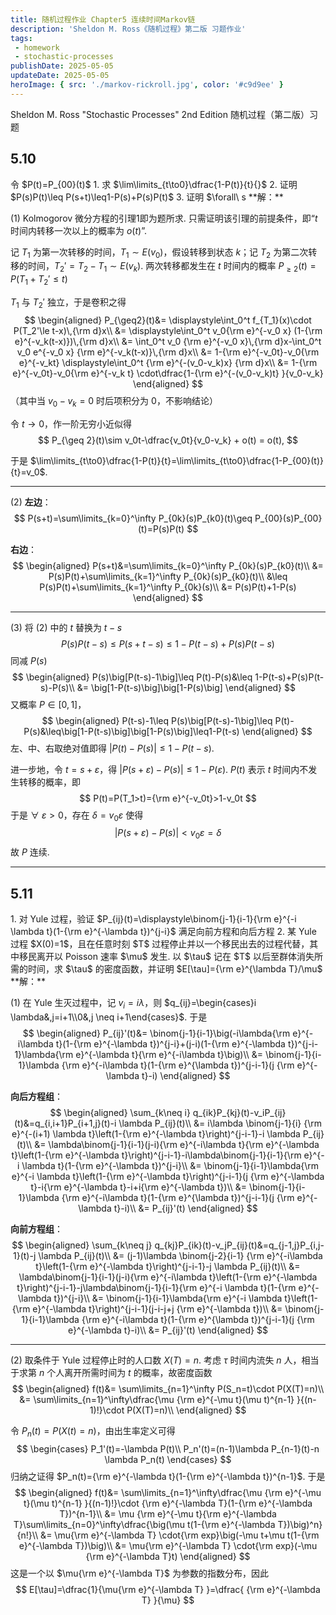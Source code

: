```yaml
---
title: 随机过程作业 Chapter5 连续时间Markov链
description: 'Sheldon M. Ross《随机过程》第二版 习题作业'
tags:
 - homework
 - stochastic-processes
publishDate: 2025-05-05
updateDate: 2025-05-05
heroImage: { src: './markov-rickroll.jpg', color: '#c9d9ee' }
---
```


Sheldon M. Ross "Stochastic Processes" 2nd Edition
随机过程（第二版）习题
## 5.10
<Aside type="note" title="习题 5.10">
令 $P(t)=P_{00}(t)$
1. 求 $\lim\limits_{t\to0}\dfrac{1-P(t)}{t}{}$
2. 证明 $P(s)P(t)\leq P(s+t)\leq1-P(s)+P(s)P(t)$
3. 证明 $\forall\ s<t,\,|P(t)-P(s)|\leq1-P(t-s)$，并断言 $P$ 是连续的
</Aside>
**解：**

(1) Kolmogorov 微分方程的引理1即为题所求. 只需证明该引理的前提条件，即“$t$ 时间内转移一次以上的概率为 $o(t)$”.

记 $T_1$ 为第一次转移的时间，$T_1\sim E(v_0)$，假设转移到状态 $k$；记 $T_2$ 为第二次转移的时间，$T_2'=T_2-T_1\sim E(v_k)$. 两次转移都发生在 $t$ 时间内的概率 $P_{\ge2}(t)=P(T_1+T_2'\leq t)$

$T_1$ 与 $T_2'$ 独立，于是卷积之得
$$
\begin{aligned}
P_{\geq2}(t)&= \displaystyle\int_0^t f_{T_1}(x)\cdot P(T_2'\le t-x)\,{\rm d}x\\
&= \displaystyle\int_0^t v_0{\rm e}^{-v_0 x} (1-{\rm e}^{-v_k(t-x)})\,{\rm d}x\\
&= \int_0^t v_0 {\rm e}^{-v_0 x}\,{\rm d}x-\int_0^t v_0 e^{-v_0 x} {\rm e}^{-v_k(t-x)}\,{\rm d}x\\
&= 1-{\rm e}^{-v_0t}-v_0{\rm e}^{-v_kt} \displaystyle\int_0^t {\rm e}^{-(v_0-v_k)x} {\rm d}x\\
&= 1-{\rm e}^{-v_0t}-v_0{\rm e}^{-v_k t} \cdot\dfrac{1-{\rm e}^{-(v_0-v_k)t} }{v_0-v_k}
\end{aligned}
$$
（其中当 $v_0-v_k=0$ 时后项积分为 $0$，不影响结论）

令 $t\to0$，作一阶无穷小近似得
$$
P_{\geq 2}(t)\sim v_0t-\dfrac{v_0t}{v_0-v_k} + o(t) = o(t),
$$

于是 $\lim\limits_{t\to0}\dfrac{1-P(t)}{t}=\lim\limits_{t\to0}\dfrac{1-P_{00}(t)}{t}=v_0$. 
***
(2) **左边**：
$$
P(s+t)=\sum\limits_{k=0}^\infty P_{0k}(s)P_{k0}(t)\geq P_{00}(s)P_{00}(t)=P(s)P(t)
$$

**右边**：
$$
\begin{aligned}
P(s+t)&=\sum\limits_{k=0}^\infty P_{0k}(s)P_{k0}(t)\\
&= P(s)P(t)+\sum\limits_{k=1}^\infty P_{0k}(s)P_{k0}(t)\\
&\leq P(s)P(t)+\sum\limits_{k=1}^\infty P_{0k}(s)\\
&= P(s)P(t)+1-P(s)
\end{aligned}
$$
***
(3) 将 (2) 中的 $t$ 替换为 $t-s$
$$
P(s)P(t-s)\leq P(s+t-s)\leq 1-P(t-s)+P(s)P(t-s)
$$
同减 $P(s)$
$$
\begin{aligned}
P(s)\big[P(t-s)-1\big]\leq P(t)-P(s)&\leq 1-P(t-s)+P(s)P(t-s)-P(s)\\
&= \big[1-P(t-s)\big]\big[1-P(s)\big]
\end{aligned}
$$
又概率 $P\in[0,1]$，
$$
\begin{aligned}
P(t-s)-1\leq P(s)\big[P(t-s)-1\big]\leq P(t)-P(s)&\leq\big[1-P(t-s)\big]\big[1-P(s)\big]\leq1-P(t-s)
\end{aligned}
$$
左、中、右取绝对值即得 $|P(t)-P(s)|\leq1-P(t-s)$.

进一步地，令 $t=s+\varepsilon$，得  $|P(s+\varepsilon)-P(s)|\leq1-P(\varepsilon)$. $P(t)$ 表示 $t$ 时间内不发生转移的概率，即
$$
P(t)=P(T_1>t)={\rm e}^{-v_0t}>1-v_0t
$$
于是 $\forall\ \varepsilon>0$，存在 $\delta=v_0\varepsilon$ 使得
$$
|P(s+\varepsilon)-P(s)|<v_0\varepsilon=\delta
$$
故 $P$ 连续.
***
## 5.11
<Aside type="note" title="习题 5.11">
1. 对 Yule 过程，验证 $P_{ij}(t)=\displaystyle\binom{j-1}{i-1}{\rm e}^{-i \lambda t}(1-{\rm e}^{-\lambda t})^{j-i}$ 满足向前方程和向后方程
2. 某 Yule 过程 $X(0)=1$，且在任意时刻 $T$ 过程停止并以一个移民出去的过程代替，其中移民离开以 Poisson 速率 $\mu$ 发生. 以 $\tau$ 记在 $T$ 以后至群体消失所需的时间，求 $\tau$ 的密度函数，并证明 $E[\tau]={\rm e}^{\lambda T}/\mu$
</Aside>
**解：**

(1) 在 Yule 生灭过程中，记 $v_i=i\lambda$，则 $q_{ij}=\begin{cases}i \lambda&,j=i+1\\0&,j \neq i+1\end{cases}$. 于是
$$
\begin{aligned}
P_{ij}'(t)&= \binom{j-1}{i-1}\big(-i\lambda{\rm e}^{-i\lambda t}(1-{\rm e}^{-\lambda t})^{j-i}+(j-i)(1-{\rm e}^{-\lambda t})^{j-i-1}\lambda{\rm e}^{-\lambda t}{\rm e}^{-i\lambda t}\big)\\
&= \binom{j-1}{i-1}\lambda {\rm e}^{-i\lambda t}(1-{\rm e}^{\lambda t})^{j-i-1}(j {\rm e}^{-\lambda t}-i)
\end{aligned}
$$

**向后方程组**：
$$
\begin{aligned}
\sum_{k\neq i} q_{ik}P_{kj}(t)-v_iP_{ij}(t)&=q_{i,i+1}P_{i+1,j}(t)-i \lambda P_{ij}(t)\\
&= i\lambda \binom{j-1}{i} {\rm e}^{-(i+1) \lambda t}\left(1-{\rm e}^{-\lambda t}\right)^{j-i-1}-i \lambda P_{ij}(t)\\
&= \lambda\binom{j-1}{i-1}(j-i){\rm e}^{-i\lambda t}{\rm e}^{-\lambda t}\left(1-{\rm e}^{-\lambda t}\right)^{j-i-1}-i\lambda\binom{j-1}{i-1}{\rm e}^{-i \lambda t}(1-{\rm e}^{-\lambda t})^{j-i}\\
&= \binom{j-1}{i-1}\lambda{\rm e}^{-i \lambda t}\left(1-{\rm e}^{-\lambda t}\right)^{j-i-1}(j {\rm e}^{-\lambda t}-i{\rm e}^{-\lambda t}-i+i{\rm e}^{-\lambda t})\\
&= \binom{j-1}{i-1}\lambda {\rm e}^{-i\lambda t}(1-{\rm e}^{\lambda t})^{j-i-1}(j {\rm e}^{-\lambda t}-i)\\
&= P_{ij}'(t)
\end{aligned}
$$

**向前方程组**：
$$
\begin{aligned}
\sum_{k\neq j} q_{kj}P_{ik}(t)-v_jP_{ij}(t)&=q_{j-1,j}P_{i,j-1}(t)-j \lambda P_{ij}(t)\\
&= (j-1)\lambda \binom{j-2}{i-1} {\rm e}^{-i\lambda t}\left(1-{\rm e}^{-\lambda t}\right)^{j-i-1}-j \lambda P_{ij}(t)\\
&= \lambda\binom{j-1}{i-1}(j-i){\rm e}^{-i\lambda t}\left(1-{\rm e}^{-\lambda t}\right)^{j-i-1}-j\lambda\binom{j-1}{i-1}{\rm e}^{-i \lambda t}(1-{\rm e}^{-\lambda t})^{j-i}\\
&= \binom{j-1}{i-1}\lambda{\rm e}^{-i \lambda t}\left(1-{\rm e}^{-\lambda t}\right)^{j-i-1}(j-i-j+j {\rm e}^{-\lambda t})\\
&= \binom{j-1}{i-1}\lambda {\rm e}^{-i\lambda t}(1-{\rm e}^{\lambda t})^{j-i-1}(j {\rm e}^{-\lambda t}-i)\\
&= P_{ij}'(t)
\end{aligned}
$$
***
(2) 取条件于 Yule 过程停止时的人口数 $X(T)=n$. 考虑 $\tau$ 时间内流失 $n$ 人，相当于求第 $n$ 个人离开所需时间为 $t$ 的概率，故密度函数
$$
\begin{aligned}
f(t)&= \sum\limits_{n=1}^\infty P(S_n=t)\cdot P(X(T)=n)\\
&= \sum\limits_{n=1}^\infty\dfrac{\mu {\rm e}^{-\mu t}(\mu t)^{n-1} }{(n-1)!}\cdot P(X(T)=n)\\
\end{aligned}
$$

令 $P_n(t)=P(X(t)=n)$，由出生率定义可得
$$
\begin{cases}
P_1'(t)=-\lambda P(t)\\
P_n'(t)=(n-1)\lambda P_{n-1}(t)-n \lambda P_n(t)
\end{cases}
$$
归纳之证得 $P_n(t)={\rm e}^{-\lambda t}(1-{\rm e}^{-\lambda t})^{n-1}$. 于是
$$
\begin{aligned}
f(t)&= \sum\limits_{n=1}^\infty\dfrac{\mu {\rm e}^{-\mu t}(\mu t)^{n-1} }{(n-1)!}\cdot {\rm e}^{-\lambda T}(1-{\rm e}^{-\lambda T})^{n-1}\\
&= \mu {\rm e}^{-\mu t}{\rm e}^{-\lambda T}\sum\limits_{n=0}^\infty\dfrac{\big(\mu t(1-{\rm e}^{-\lambda T})\big)^n}{n!}\\
&= \mu{\rm e}^{-\lambda T} \cdot{\rm exp}\big(-\mu t+\mu t(1-{\rm e}^{-\lambda T})\big)\\
&= \mu{\rm e}^{-\lambda T} \cdot{\rm exp}(-\mu {\rm e}^{-\lambda T}t)
\end{aligned}
$$
这是一个以 $\mu{\rm e}^{-\lambda T}$ 为参数的指数分布，因此
$$
E[\tau]=\dfrac{1}{\mu{\rm e}^{-\lambda T} }=\dfrac{ {\rm e}^{-\lambda T} }{\mu}
$$